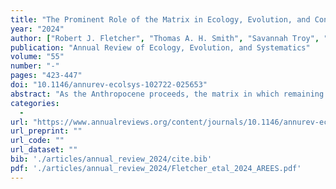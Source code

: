 ```yaml
---
title: "The Prominent Role of the Matrix in Ecology, Evolution, and Conservation"
year: "2024"
author: ["Robert J. Fletcher", "Thomas A. H. Smith", "Savannah Troy", "Nicholas Kortessis", "Edgar C. Turner", "Emilio M. Bruna", "Robert D. Holt"]
publication: "Annual Review of Ecology, Evolution, and Systematics"
volume: "55"
number: "-"
pages: "423-447"
doi: "10.1146/annurev-ecolsys-102722-025653"
abstract: "As the Anthropocene proceeds, the matrix in which remaining habitats are embedded is an increasingly dominant component of altered landscapes. The matrix appears to have diverse and far-reaching effects, yet our understanding of the causes and consequences of these effects remains limited. We first synthesize the broad range of perspectives on the matrix, provide a generalized framing that captures these perspectives, and propose hypotheses for how and why the matrix matters for ecological and evolutionary processes. We then summarize evidence for these hypotheses from experiments in which the matrix was manipulated. Nearly all experiments revealed matrix effects, including changes in local spillover, individual movement and dispersal, and use of resources in the matrix. Finally, we discuss how the matrix has been, and should be, incorporated into conservation and management and suggest future issues to advance research on and applications of the matrix in ecology, evolution, and conservation."
categories: 
  - 
url: "https://www.annualreviews.org/content/journals/10.1146/annurev-ecolsys-102722-025653"
url_preprint: ""
url_code: ""
url_dataset: ""
bib: './articles/annual_review_2024/cite.bib'
pdf: './articles/annual_review_2024/Fletcher_etal_2024_AREES.pdf'
---
```

